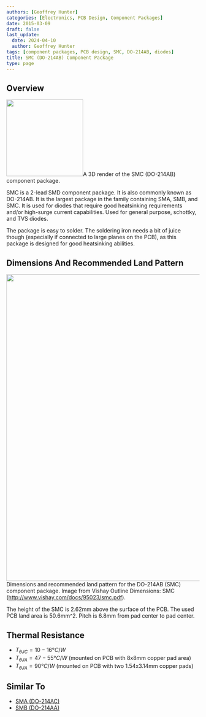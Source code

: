 ```yaml
---
authors: [Geoffrey Hunter]
categories: [Electronics, PCB Design, Component Packages]
date: 2015-03-09
draft: false
last_update:
  date: 2024-04-10
  author: Geoffrey Hunter
tags: [component packages, PCB design, SMC, DO-214AB, diodes]
title: SMC (DO-214AB) Component Package
type: page
---
```



## Overview


<Image src={smc_do_214ab_component_package_3d_render} width="200px">A 3D render of the SMC (DO-214AB) component package.</Image>

SMC is a 2-lead SMD component package. It is also commonly known as DO-214AB. It is the largest package in the family containing SMA, SMB, and SMC. It is used for diodes that require good heatsinking requirements and/or high-surge current capabilities. Used for general purpose, schottky, and TVS diodes.

The package is easy to solder. The soldering iron needs a bit of juice though (especially if connected to large planes on the PCB), as this package is designed for good heatsinking abilities.

## Dimensions And Recommended Land Pattern


<Image src={component_package_smc_do_214ab_dimensions_and_land_pattern} width="800px">Dimensions and recommended land pattern for the DO-214AB (SMC) component package. Image from Vishay Outline Dimensions: SMC (http://www.vishay.com/docs/95023/smc.pdf).</Image>

The height of the SMC is 2.62mm above the surface of the PCB. The used PCB land area is 50.6mm^2. Pitch is 6.8mm from pad center to pad center.

## Thermal Resistance

* $T_{\theta JC} = 10-16°C/W$
* $T_{\theta JA} = 47-55°C/W$ (mounted on PCB with 8x8mm copper pad area)
* $T_{\theta JA} = 90°C/W$ (mounted on PCB with two 1.54x3.14mm copper pads)

## Similar To

* [SMA (DO-214AC)](/pcb-design/component-packages/sma-do-214ac-component-package/)
* [SMB (DO-214AA)](/pcb-design/component-packages/smb-do-214aa-component-package/)
